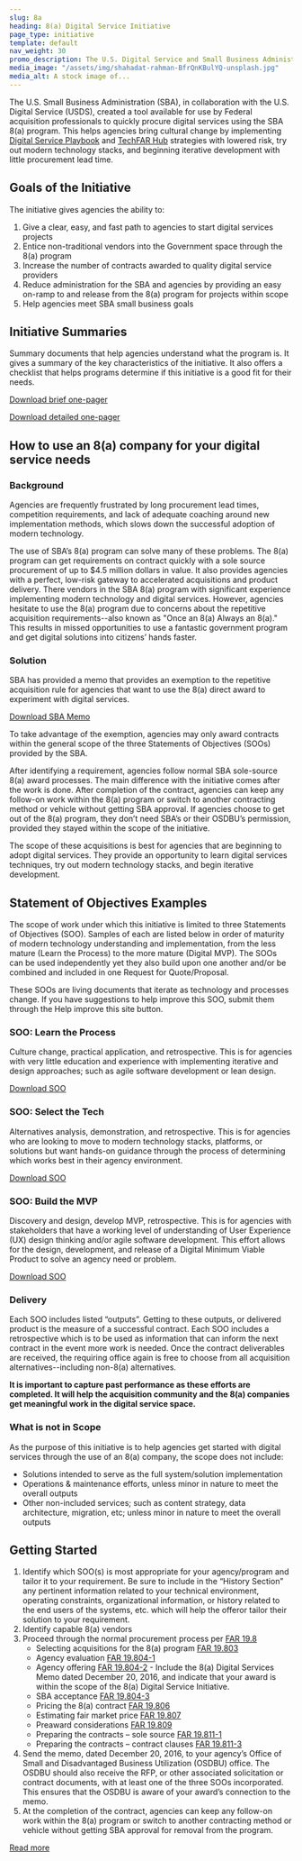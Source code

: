 ```yaml
---
slug: 8a
heading: 8(a) Digital Service Initiative
page_type: initiative
template: default
nav_weight: 30
promo_description: The U.S. Digital Service and Small Business Administration have partnered to help agencies buy digital services using this low-risk gateway.
media_image: "/assets/img/shahadat-rahman-BfrQnKBulYQ-unsplash.jpg"
media_alt: A stock image of...
---
```

The U.S. Small Business Administration (SBA), in collaboration with the U.S. Digital Service (USDS), created a tool available for use by Federal acquisition professionals to quickly procure digital services using the SBA 8(a) program. This helps agencies bring cultural change by implementing [Digital Service Playbook](https://playbook.cio.gov/) and [TechFAR Hub](https://techfarhub.cio.gov/) strategies with lowered risk, try out modern technology stacks, and beginning iterative development with little procurement lead time.

## Goals of the Initiative

The initiative gives agencies the ability to:

1. Give a clear, easy, and fast path to agencies to start digital services projects
2. Entice non-traditional vendors into the Government space through the 8(a) program
3. Increase the number of contracts awarded to quality digital service providers
4. Reduce administration for the SBA and agencies by providing an easy on-ramp to and release from the 8(a) program for projects within scope
5. Help agencies meet SBA small business goals

## Initiative Summaries

Summary documents that help agencies understand what the program is. It gives a summary of the key characteristics of the initiative. It also offers a checklist that helps programs determine if this initiative is a good fit for their needs.

[Download brief one-pager](/assets/8(a)/USDS-SBA8a_Brief.pdf)

[Download detailed one-pager](/assets/8(a)/USDS-SBA8a_Detailed.pdf)

## How to use an 8(a) company for your digital service needs

### Background

Agencies are frequently frustrated by long procurement lead times, competition requirements, and lack of adequate coaching around new implementation methods, which slows down the successful adoption of modern technology.  

The use of SBA’s 8(a) program can solve many of these problems. The 8(a) program can get requirements on contract quickly with a sole source procurement of up to $4.5 million dollars in value.  It also provides agencies with a perfect, low-risk gateway to accelerated acquisitions and product delivery. There vendors in the SBA 8(a) program with significant experience implementing modern technology and digital services.  However, agencies hesitate to use the 8(a) program due to concerns about the repetitive acquisition requirements--also known as "Once an 8(a) Always an 8(a)."  This results in missed opportunities to use a fantastic government program and get digital solutions into citizens’ hands faster.

### Solution

SBA has provided a memo that provides an exemption to the repetitive acquisition rule for agencies that want to use the 8(a) direct award to experiment with digital services. 

[Download SBA Memo](/assets/8(a)/8aSBA_USDSMemo.pdf)
 
To take advantage of the exemption, agencies may only award contracts within the general scope of the three Statements of Objectives (SOOs) provided by the SBA.

After identifying a requirement, agencies follow normal SBA sole-source 8(a) award processes. The main difference with the initiative comes after the work is done. After completion of the contract, agencies can keep any follow-on work within the 8(a) program or switch to another contracting method or vehicle without getting SBA approval.  If agencies choose to get out of the 8(a) program, they don’t need SBA’s or their OSDBU’s permission, provided they stayed within the scope of the initiative. 

The scope of these acquisitions is best for agencies that are beginning to adopt digital services. They provide an opportunity to learn digital services techniques, try out modern technology stacks, and begin iterative development. 

## Statement of Objectives Examples

The scope of work under which this initiative is limited to three Statements of Objectives (SOO). Samples of each are listed below in order of maturity of modern technology understanding and implementation, from the less mature (Learn the Process) to the more mature (Digital MVP). The SOOs can be used independently yet they also build upon one another and/or be combined and included in one Request for Quote/Proposal.

These SOOs are living documents that iterate as technology and processes change. If you have suggestions to help improve this SOO, submit them through the Help improve this site button.

### SOO: Learn the Process

Culture change, practical application, and retrospective. This is for agencies with very little education and experience with implementing iterative and design approaches; such as agile software development or lean design.

[Download SOO](/assets/8(a)/USDS-LearnTheProcessSOO.docx)

### SOO: Select the Tech

Alternatives analysis, demonstration, and retrospective. This is for agencies who are looking to move to modern technology stacks, platforms, or solutions but want hands-on guidance through the process of determining which works best in their agency environment.

[Download SOO](/assets/8(a)/USDS-SelectYourTechSOO.docx)

### SOO: Build the MVP

Discovery and design, develop MVP, retrospective. This is for agencies with stakeholders that have a working level of understanding of User Experience (UX) design thinking and/or agile software development. This effort allows for the design, development, and release of a Digital Minimum Viable Product to solve an agency need or problem.

[Download SOO](/assets/8(a)/USDS-BuildAnMVP_SOO.docx)

### Delivery

Each SOO includes listed “outputs”. Getting to these outputs, or delivered product is the measure of a successful contract. Each SOO includes a retrospective which is to be used as information that can inform the next contract in the event more work is needed. Once the contract deliverables are received, the requiring office again is free to choose from all acquisition alternatives--including non-8(a) alternatives.

**It is important to capture past performance as these efforts are completed. It will help the acquisition community and the 8(a) companies get meaningful work in the digital service space.**

### What is not in Scope

As the purpose of this initiative is to help agencies get started with digital services through the use of an 8(a) company, the scope does not include:  

- Solutions intended to serve as the full system/solution implementation  
- Operations & maintenance efforts, unless minor in nature to meet the overall outputs
- Other non-included services; such as content strategy, data architecture, migration, etc; unless minor in nature to meet the overall outputs

## Getting Started

1. Identify which SOO(s) is most appropriate for your agency/program and tailor it to your requirement. Be sure to include in the “History Section” any pertinent information related to your technical environment, operating constraints, organizational information, or history related to the end users of the systems, etc. which will help the offeror tailor their solution to your requirement. 
2. Identify capable 8(a) vendors
3. Proceed through the normal procurement process per [FAR 19.8](https://www.acquisition.gov/far/subpart-19.8) 
    - Selecting acquisitions for the 8(a) program [FAR 19.803](https://www.acquisition.gov/far/19.803)
    - Agency evaluation [FAR 19.804-1](https://www.acquisition.gov/far/19.804-1)
    - Agency offering [FAR 19.804-2](https://www.acquisition.gov/far/19.804-2) - Include the 8(a) Digital Services Memo dated December 20, 2016, and indicate that your award is within the scope of the 8(a) Digital Service Initiative.
    - SBA acceptance [FAR 19.804-3](https://www.acquisition.gov/far/19.804-3)
    - Pricing the 8(a) contract [FAR 19.806](https://www.acquisition.gov/far/19.806)
    - Estimating fair market price [FAR 19.807](https://www.acquisition.gov/far/19.807)
    - Preaward considerations [FAR 19.809](https://www.acquisition.gov/far/19.809)
    - Preparing the contracts – sole source [FAR 19.811-1](https://www.acquisition.gov/far/19.811-1)
    - Preparing the contracts – contract clauses [FAR 19.811-3](https://www.acquisition.gov/far/19.811-3)
4. Send the memo, dated December 20, 2016, to your agency’s Office of Small and Disadvantaged Business Utilization (OSDBU) office.  The OSDBU should also receive the RFP, or other associated solicitation or contract documents, with at least one of the three SOOs incorporated. This ensures that the OSDBU is aware of your award’s connection to the memo.
5. At the completion of the contract, agencies can keep any follow-on work within the 8(a) program or switch to another contracting method or vehicle without getting SBA approval for removal from the program.

[Read more](/assets/8(a)/USDS-HowTo8a.pdf)
